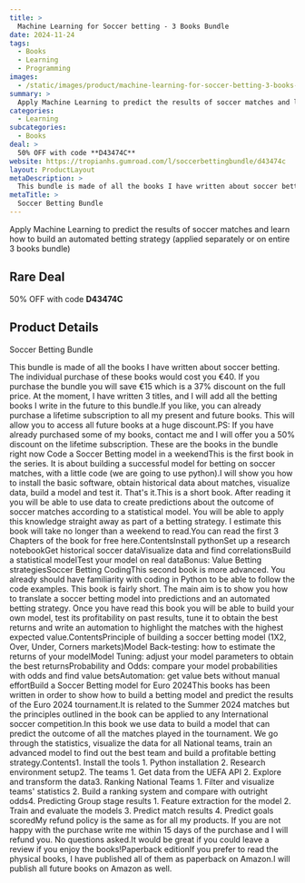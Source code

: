 ```yaml
---
title: >
  Machine Learning for Soccer betting - 3 Books Bundle
date: 2024-11-24
tags:
  - Books
  - Learning
  - Programming
images:
  - /static/images/product/machine-learning-for-soccer-betting-3-books-bundle/og-image.png
summary: >
  Apply Machine Learning to predict the results of soccer matches and learn how to build an automated betting strategy (applied separately or on entire 3 books bundle)
categories:
  - Learning
subcategories:
  - Books
deal: >
  50% OFF with code **D43474C**
website: https://tropianhs.gumroad.com/l/soccerbettingbundle/d43474c
layout: ProductLayout
metaDescription: >
  This bundle is made of all the books I have written about soccer betting. The individual purchase of these books would cost you €40. If you purchase the bundle you will save €15 which is a 37% discount on the full price. At the moment, I have written 3 titles, and I will add all the betting books I write in the future to this bundle.If you like, you can already purchase a lifetime subscription to all my present and future books. This will allow you to access all future books at a huge discount.PS: If you have already purchased some of my books, contact me and I will offer you a 50% discount on the lifetime subscription. These are the books in the bundle right now Code a Soccer Betting model in a weekendThis is the first book in the series. It is about building a successful model for betting on soccer matches, with a little code (we are going to use python).I will show you how to install the basic software, obtain historical data about matches, visualize data, build a model and test it. That's it.This is a short book. After reading it you will be able to use data to create predictions about the outcome of soccer matches according to a statistical model. You will be able to apply this knowledge straight away as part of a betting strategy. I estimate this book will take no longer than a weekend to read.You can read the first 3 Chapters of the book for free here.ContentsInstall pythonSet up a research notebookGet historical soccer dataVisualize data and find correlationsBuild a statistical modelTest your model on real dataBonus: Value Betting strategiesSoccer Betting CodingThis second book is more advanced. You already should have familiarity with coding in Python to be able to follow the code examples. This book is fairly short. The main aim is to show you how to translate a soccer betting model into predictions and an automated betting strategy. Once you have read this book you will be able to build your own model, test its profitability on past results, tune it to obtain the best returns and write an automation to highlight the matches with the highest expected value.ContentsPrinciple of building a soccer betting model (1X2, Over, Under, Corners markets)Model Back-testing: how to estimate the returns of your modelModel Tuning: adjust your model parameters to obtain the best returnsProbability and Odds: compare your model probabilities with odds and find value betsAutomation: get value bets without manual effortBuild a Soccer Betting model for Euro 2024This books has been written in order to show how to build a betting model and predict the results of the Euro 2024 tournament.It is related to the Summer 2024 matches but the principles outlined in the book can be applied to any International soccer competition.In this book we use data to build a model that can predict the outcome of all the matches played in the tournament. We go through the statistics, visualize the data for all National teams, train an advanced model to find out the best team and build a profitable betting strategy.Contents1. Install the tools 1. Python installation 2. Research environment setup2. The teams 1. Get data from the UEFA API 2. Explore and transform the data3. Ranking National Teams 1. Filter and visualize teams' statistics 2. Build a ranking system and compare with outright odds4. Predicting Group stage results 1. Feature extraction for the model 2. Train and evaluate the models 3. Predict match results 4. Predict goals scoredMy refund policy is the same as for all my products. If you are not happy with the purchase write me within 15 days of the purchase and I will refund you. No questions asked.It would be great if you could leave a review if you enjoy the books!Paperback editionIf you prefer to read the physical books, I have published all of them as paperback on Amazon.I will publish all future books on Amazon as well.
metaTitle: >
  Soccer Betting Bundle
---
```

Apply Machine Learning to predict the results of soccer matches and learn how to build an automated betting strategy (applied separately or on entire 3 books bundle)

## Rare Deal

50% OFF with code **D43474C**

## Product Details
Soccer Betting Bundle

This bundle is made of all the books I have written about soccer betting. The individual purchase of these books would cost you €40. If you purchase the bundle you will save €15 which is a 37% discount on the full price. At the moment, I have written 3 titles, and I will add all the betting books I write in the future to this bundle.If you like, you can already purchase a lifetime subscription to all my present and future books. This will allow you to access all future books at a huge discount.PS: If you have already purchased some of my books, contact me and I will offer you a 50% discount on the lifetime subscription. These are the books in the bundle right now Code a Soccer Betting model in a weekendThis is the first book in the series. It is about building a successful model for betting on soccer matches, with a little code (we are going to use python).I will show you how to install the basic software, obtain historical data about matches, visualize data, build a model and test it. That's it.This is a short book. After reading it you will be able to use data to create predictions about the outcome of soccer matches according to a statistical model. You will be able to apply this knowledge straight away as part of a betting strategy. I estimate this book will take no longer than a weekend to read.You can read the first 3 Chapters of the book for free here.ContentsInstall pythonSet up a research notebookGet historical soccer dataVisualize data and find correlationsBuild a statistical modelTest your model on real dataBonus: Value Betting strategiesSoccer Betting CodingThis second book is more advanced. You already should have familiarity with coding in Python to be able to follow the code examples. This book is fairly short. The main aim is to show you how to translate a soccer betting model into predictions and an automated betting strategy. Once you have read this book you will be able to build your own model, test its profitability on past results, tune it to obtain the best returns and write an automation to highlight the matches with the highest expected value.ContentsPrinciple of building a soccer betting model (1X2, Over, Under, Corners markets)Model Back-testing: how to estimate the returns of your modelModel Tuning: adjust your model parameters to obtain the best returnsProbability and Odds: compare your model probabilities with odds and find value betsAutomation: get value bets without manual effortBuild a Soccer Betting model for Euro 2024This books has been written in order to show how to build a betting model and predict the results of the Euro 2024 tournament.It is related to the Summer 2024 matches but the principles outlined in the book can be applied to any International soccer competition.In this book we use data to build a model that can predict the outcome of all the matches played in the tournament. We go through the statistics, visualize the data for all National teams, train an advanced model to find out the best team and build a profitable betting strategy.Contents1. Install the tools 1. Python installation 2. Research environment setup2. The teams 1. Get data from the UEFA API 2. Explore and transform the data3. Ranking National Teams 1. Filter and visualize teams' statistics 2. Build a ranking system and compare with outright odds4. Predicting Group stage results 1. Feature extraction for the model 2. Train and evaluate the models 3. Predict match results 4. Predict goals scoredMy refund policy is the same as for all my products. If you are not happy with the purchase write me within 15 days of the purchase and I will refund you. No questions asked.It would be great if you could leave a review if you enjoy the books!Paperback editionIf you prefer to read the physical books, I have published all of them as paperback on Amazon.I will publish all future books on Amazon as well.
